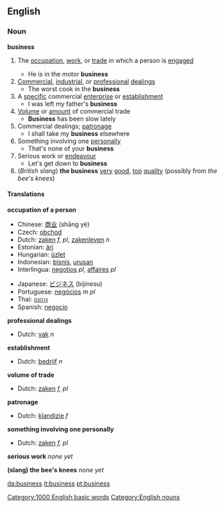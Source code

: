 ==English==

{{rank|lost|human|kept|382|business|mean|manner|following}}

=== Noun ===
{{wikipedia}}
'''business'''
#<!--DefA-->{{business}} The [[occupation]], [[work]], or [[trade]] in which a person is [[engaged]]
#* He is in the motor '''business'''
#<!--DefB-->[[Commercial]], [[industrial]], or [[professional]] [[dealings]]
#* The worst cook in the '''business'''
#<!--DefC-->A [[specific]] commercial [[enterprise]] or [[establishment]]
#* I was left my father's '''business'''
#<!--DefD-->[[Volume]] or [[amount]] of commercial trade
#* '''Business''' has been slow lately
#<!--DefE-->Commercial dealings; [[patronage]]
#* I shall take my '''business''' elsewhere
#<!--DefF-->Something involving one [[personally]]
#* That's none of your '''business'''
#<!--DefG-->Serious work or [[endeavour]]
#* Let's get down to '''business'''
#<!--DefH-->(''British slang'') '''the business''' [[very]] [[good]], [[top]] [[quality]] (possibly from ''the bee's knees'')

==== Translations ====
<!--DefA-->'''occupation of a person'''
{{top}}
<!--languages from A to I go here-->
*Chinese: [[商业]] (shāng yè)
*Czech: [[obchod]]
*Dutch: [[zaken]] ''f, pl'', [[zakenleven]] ''n''
*Estonian: [[äri]]
*Hungarian: [[üzlet]]
*Indonesian: [[bisnis]], [[urus|urusan]]
*Interlingua: [[negotios]] ''pl'', [[affaires]] ''pl''
{{mid}}
<!--languages from J to Z go here-->
*Japanese: [[ビジネス]] (bijinesu)
*Portuguese: [[negócios]] ''m pl''
*Thai: [[กงกาง]]
*Spanish: [[negocio]]
{{bottom}}

<!--DefB-->'''professional dealings'''
{{top}}
<!--languages from A to I go here-->
*Dutch: [[vak]] ''n''
{{mid}}
<!--languages from J to Z go here-->
{{bottom}}

<!--DefC-->'''establishment'''
{{top}}
<!--languages from A to I go here-->
*Dutch: [[bedrijf]] ''n''
{{mid}}
<!--languages from J to Z go here-->
{{bottom}}

<!--DefD-->'''volume of trade'''
{{top}}
<!--languages from A to I go here-->
*Dutch: [[zaken]] ''f, pl''
{{mid}}
<!--languages from J to Z go here-->
{{bottom}}

<!--DefE-->'''patronage'''
{{top}}
<!--languages from A to I go here-->
*Dutch: [[klandizie]] ''f''
{{mid}}
<!--languages from J to Z go here-->
{{bottom}}

<!--DefF-->'''something involving one personally'''
{{top}}
<!--languages from A to I go here-->
*Dutch: [[zaken]] ''f, pl''
{{mid}}
<!--languages from J to Z go here-->
{{bottom}}

<!--DefG-->'''serious work'''
{{top}}
<!--languages from A to I go here-->
''none yet''
{{mid}}
<!--languages from J to Z go here-->
{{bottom}}

<!--DefG-->'''(slang) the bee's knees'''
{{top}}
<!--languages from A to I go here-->
''none yet''
{{mid}}
<!--languages from J to Z go here-->
{{bottom}}

[[Category:1000 English basic words]]
[[Category:English nouns]]

[[da:business]]
[[it:business]]
[[pt:business]]